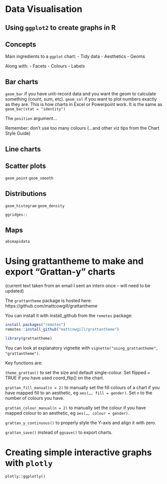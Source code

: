 # Data Visualisation

## Using `ggplot2` to create graphs in R

## Concepts

Main ingredients to a `ggplot` chart:
- Tidy data
- Aesthetics
- Geoms

Along with:
- Facets
- Colours
- Labels


## Bar charts

`geom_bar` if you have unit-record data and you want the geom to calculate something (count, sum, etc).
`geom_col` if you want to plot numbers exactly as they are. This is how charts in Excel or Powerpoint work. It is the same as `geom_bar(stat = "identity")`

The `position` argument...

Remember: don't use too many colours (...and other viz tips from the Chart Style Guide)

## Line charts


## Scatter plots

`geom_point`
`geom_smooth`

## Distributions

`geom_histogram`
`geom_density`

`ggridges::`


## Maps

`absmapsdata`



# Using grattantheme to make and export "Grattan-y" charts 

(current text taken from an email I sent an intern once -- will need to be updated)

The `grattantheme` package is hosted here: https://github.com/mattcowgill/grattantheme
 
You can install it with install_github from the `remotes` package:

```r
install.packages("remotes")
remotes::install_github("mattcowgill/grattantheme")

library(grattantheme)
```
 
You can look at explanatory vignette with `vignette("using_grattantheme", "grattantheme")`.

Key functions are:
 
`theme_grattan()` to set the size and default single-colour. Set flipped = TRUE if you have used coord_flip() on the chart.
 
`grattan_fill_manual(n = 2)` to manually set the fill colours of a chart if you have mapped fill to an aesthetic, eg `aes(…, fill = gender)`. Set `n` to the number of colours you have.
 
`grattan_colour_manual(n = 2)` to manually set the colour if you have mapped colour to an aesthetic, eg `aes(…, colour = gender)`.
 
`grattan_y_continuous()` to properly style the Y-axis and align it with zero.
 
`grattan_save()` instead of `ggsave()` to export charts.
 



# Creating simple interactive graphs with `plotly`

`plotly::ggplotly()`
